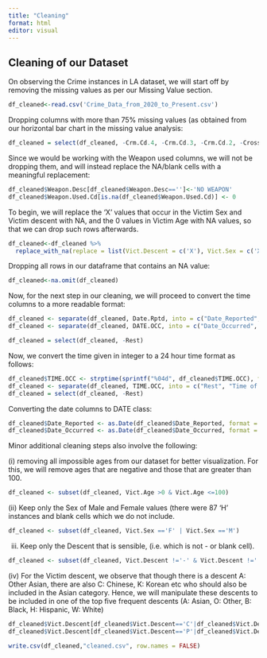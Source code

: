 ```yaml
---
title: "Cleaning"
format: html
editor: visual
---
```


## Cleaning of our Dataset

On observing the Crime instances in LA dataset, we will start off by removing the missing values as per our Missing Value section.

```r
df_cleaned<-read.csv('Crime_Data_from_2020_to_Present.csv')
```

Dropping columns with more than 75% missing values (as obtained from our horizontal bar chart in the missing value analysis:

```r
df_cleaned = select(df_cleaned, -Crm.Cd.4, -Crm.Cd.3, -Crm.Cd.2, -Cross.Street,-Part.1.2)
```

Since we would be working with the Weapon used columns, we will not be dropping them, and will instead replace the NA/blank cells with a meaningful replacement:

```r
df_cleaned$Weapon.Desc[df_cleaned$Weapon.Desc=='']<-'NO WEAPON'
df_cleaned$Weapon.Used.Cd[is.na(df_cleaned$Weapon.Used.Cd)] <- 0
```

To begin, we will replace the 'X' values that occur in the Victim Sex and Victim descent with NA, and the 0 values in Victim Age with NA values, so that we can drop such rows afterwards.

```r

df_cleaned<-df_cleaned %>%
  replace_with_na(replace = list(Vict.Descent = c('X'), Vict.Sex = c('X'),Vict.Age=c(0)))

```

Dropping all rows in our dataframe that contains an NA value:

```r
df_cleaned<-na.omit(df_cleaned)
```

Now, for the next step in our cleaning, we will proceed to convert the time columns to a more readable format:

```r
df_cleaned <- separate(df_cleaned, Date.Rptd, into = c("Date_Reported", "Rest"), sep = "\\s+", extra = "merge")
df_cleaned <- separate(df_cleaned, DATE.OCC, into = c("Date_Occurred", "Rest"), sep = "\\s+", extra = "merge")
```

```r
df_cleaned = select(df_cleaned, -Rest)
```

Now, we convert the time given in integer to a 24 hour time format as follows:

```r
df_cleaned$TIME.OCC <- strptime(sprintf("%04d", df_cleaned$TIME.OCC), format = "%H%M")
df_cleaned <- separate(df_cleaned, TIME.OCC, into = c("Rest", "Time of Occurrence"), sep = "\\s+", extra = "merge")
df_cleaned = select(df_cleaned, -Rest)
```

Converting the date columns to DATE class:

```r
df_cleaned$Date_Reported <- as.Date(df_cleaned$Date_Reported, format = "%m/%d/%Y")
df_cleaned$Date_Occurred <- as.Date(df_cleaned$Date_Occurred, format = "%m/%d/%Y")
```

Minor additional cleaning steps also involve the following:

\(i\) removing all impossible ages from our dataset for better visualization. For this, we will remove ages that are negative and those that are greater than 100.

```r
df_cleaned <- subset(df_cleaned, Vict.Age >0 & Vict.Age <=100) 
```

\(ii\) Keep only the Sex of Male and Female values (there were 87 'H' instances and blank cells which we do not include.

```r
df_cleaned <- subset(df_cleaned, Vict.Sex =='F' | Vict.Sex =='M') 
```

(iii) Keep only the Descent that is sensible, (i.e. which is not - or blank cell).

```r
df_cleaned <- subset(df_cleaned, Vict.Descent !='-' & Vict.Descent !='') 
```

\(iv\) For the Victim descent, we observe that though there is a descent A: Other Asian, there are also C: Chinese, K: Korean etc who should also be included in the Asian category. Hence, we will manipulate these descents to be included in one of the top five frequent descents (A: Asian, O: Other, B: Black, H: Hispanic, W: White)

```r
df_cleaned$Vict.Descent[df_cleaned$Vict.Descent=='C'|df_cleaned$Vict.Descent=='Z'| df_cleaned$Vict.Descent=='V'| df_cleaned$Vict.Descent=='J'| df_cleaned$Vict.Descent=='K'| df_cleaned$Vict.Descent=='F'| df_cleaned$Vict.Descent=='D'| df_cleaned$Vict.Descent=='L']<-'A'
df_cleaned$Vict.Descent[df_cleaned$Vict.Descent=='P'|df_cleaned$Vict.Descent=='S'| df_cleaned$Vict.Descent=='U'| df_cleaned$Vict.Descent=='G'| df_cleaned$Vict.Descent=='I']<-'O'
```

```r
write.csv(df_cleaned,"cleaned.csv", row.names = FALSE) 
```
